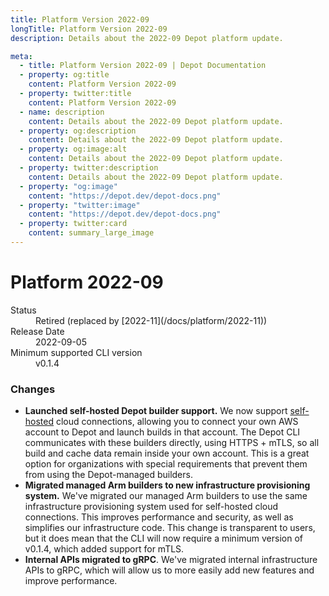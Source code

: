 ```yaml
---
title: Platform Version 2022-09
longTitle: Platform Version 2022-09
description: Details about the 2022-09 Depot platform update.

meta:
  - title: Platform Version 2022-09 | Depot Documentation
  - property: og:title
    content: Platform Version 2022-09
  - property: twitter:title
    content: Platform Version 2022-09
  - name: description
    content: Details about the 2022-09 Depot platform update.
  - property: og:description
    content: Details about the 2022-09 Depot platform update.
  - property: og:image:alt
    content: Details about the 2022-09 Depot platform update.
  - property: twitter:description
    content: Details about the 2022-09 Depot platform update.
  - property: "og:image"
    content: "https://depot.dev/depot-docs.png"
  - property: "twitter:image"
    content: "https://depot.dev/depot-docs.png"
  - property: twitter:card
    content: summary_large_image
---
```


# Platform 2022-09

<dl>
  <dt>Status</dt>
  <dd>Retired (replaced by [2022-11](/docs/platform/2022-11))</dd>
  <dt>Release Date</dt>
  <dd>2022-09-05</dd>
  <dt>Minimum supported CLI version</dt>
  <dd>v0.1.4</dd>
</dl>

### Changes

- **Launched self-hosted Depot builder support.** We now support [self-hosted](/docs/self-hosted/overview) cloud connections, allowing you to connect your own AWS account to Depot and launch builds in that account. The Depot CLI communicates with these builders directly, using HTTPS + mTLS, so all build and cache data remain inside your own account. This is a great option for organizations with special requirements that prevent them from using the Depot-managed builders.
- **Migrated managed Arm builders to new infrastructure provisioning system.** We've migrated our managed Arm builders to use the same infrastructure provisioning system used for self-hosted cloud connections. This improves performance and security, as well as simplifies our infrastructure code. This change is transparent to users, but it does mean that the CLI will now require a minimum version of v0.1.4, which added support for mTLS.
- **Internal APIs migrated to gRPC**. We've migrated internal infrastructure APIs to gRPC, which will allow us to more easily add new features and improve performance.
